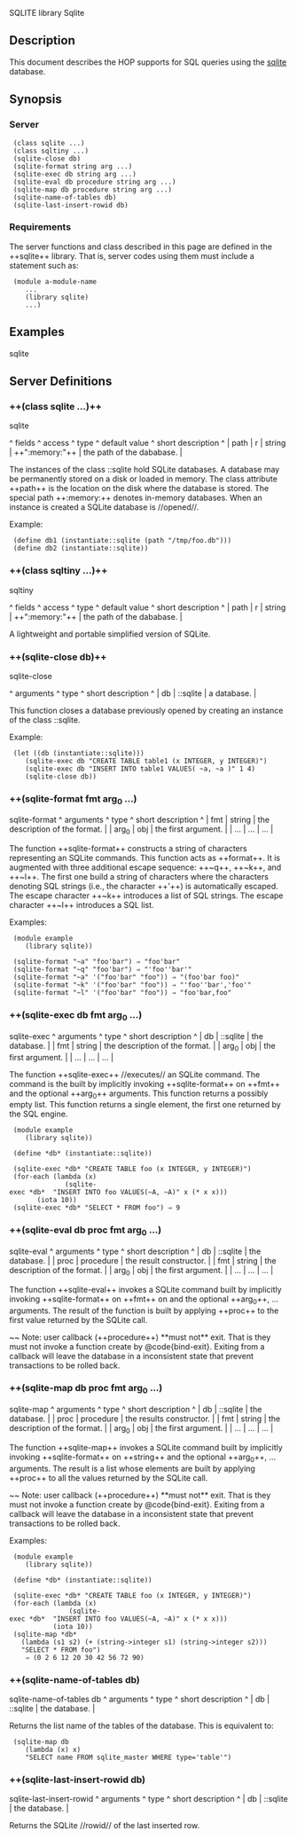 <doc> SQLITE library
<library> Sqlite

== Description ==

This document describes the HOP supports for SQL queries using the 
[[http://www.sqlite.org/|sqlite]] database.

== Synopsis ==

=== Server ===

  (class sqlite ...)
  (class sqltiny ...)
  (sqlite-close db)
  (sqlite-format string arg ...)
  (sqlite-exec db string arg ...)
  (sqlite-eval db procedure string arg ...)
  (sqlite-map db procedure string arg ...)
  (sqlite-name-of-tables db)
  (sqlite-last-insert-rowid db)


=== Requirements ===
The server functions and class described in this page are defined in the 
++sqlite++ library. That is, server codes using them must include a 
statement such as:

  (module a-module-name
     ...
     (library sqlite)
     ...)

== Examples ==

<example>sqlite</example>

== Server Definitions ==
<server>

=== ++(class sqlite ...)++===
<class> sqlite

<fields>
^  fields  ^   access  ^   type      ^  default value     ^  short description           ^
| path     |    r      |   string    |  ++":memory:"++    | the path of the dababase.    |
</fields>

The instances of the class ::sqlite hold SQLite databases. A database
may be permanently stored on a disk or loaded in memory. The class attribute
++path++ is the location on the disk where the database is stored. The
special path ++:memory:++ denotes in-memory databases. When an instance
is created a SQLite database is //opened//.

Example:

  (define db1 (instantiate::sqlite (path "/tmp/foo.db")))
  (define db2 (instantiate::sqlite))
</class>

=== ++(class sqltiny ...)++===
<class> sqltiny

<fields>
^  fields  ^   access  ^   type      ^  default value     ^  short description           ^
| path     |    r      |   string    |  ++":memory:"++    | the path of the dababase.    |
</fields>

A lightweight and portable simplified version of SQLite.
</class>

=== ++(sqlite-close db)++ ===
<function> sqlite-close

<arguments>
^  arguments  ^   type          ^  short description           ^
| db          |  ::sqlite       | a database.                  |
</arguments>

This function closes a database previously opened by creating an instance
of the class ::sqlite.

Example:

  (let ((db (instantiate::sqlite)))
     (sqlite-exec db "CREATE TABLE table1 (x INTEGER, y INTEGER)")
     (sqlite-exec db "INSERT INTO table1 VALUES( ~a, ~a )" 1 4)
     (sqlite-close db))
</function>

=== ++(sqlite-format fmt arg<sub>0</sub> ...) ===
<function> sqlite-format
<arguments>
^  arguments       ^   type          ^  short description              ^
| fmt              |  string         | the description of the format.  |
| arg<sub>0</sub>  |  obj            | the first argument.             |
| ...              |  ...            | ...                             |
</arguments>

The function ++sqlite-format++ constructs a string of characters
representing an SQLite commands. This function acts as ++format++. It
is augmented with three additional escape sequence: ++~q++,
++~k++, and ++~l++. The first one build a string of characters
where the characters denoting SQL strings (i.e., the character
++'++) is automatically escaped. The escape character ++~k++
introduces a list of SQL strings. The escape character ++~l++
introduces a SQL list.

Examples:

  (module example
     (library sqlite))

  (sqlite-format "~a" "foo'bar") &#8658; "foo'bar"
  (sqlite-format "~q" "foo'bar") &#8658; "'foo''bar'"
  (sqlite-format "~a" '("foo'bar" "foo")) &#8658; "(foo'bar foo)"
  (sqlite-format "~k" '("foo'bar" "foo")) &#8658; "'foo''bar','foo'"
  (sqlite-format "~l" '("foo'bar" "foo")) &#8658; "foo'bar,foo"

</function>

=== ++(sqlite-exec db fmt arg<sub>0</sub> ...) ===
<function> sqlite-exec
<arguments>
^  arguments       ^   type          ^  short description              ^
| db               |  ::sqlite       | the database.                   |
| fmt              |  string         | the description of the format.  |
| arg<sub>0</sub>  |  obj            | the first argument.             |
| ...              |  ...            | ...                             |
</arguments>

The function ++sqlite-exec++ //executes// an SQLite command. The
command is the built by implicitly invoking ++sqlite-format++ on
++fmt++ and the optional ++arg<sub>0</sub>++ arguments. This function
returns a possibly empty list. This function returns a single element,
the first one returned by the SQL engine.

  (module example
     (library sqlite))

  (define *db* (instantiate::sqlite))

  (sqlite-exec *db* "CREATE TABLE foo (x INTEGER, y INTEGER)")
  (for-each (lambda (x)
               (sqlite-exec *db*  "INSERT INTO foo VALUES(~A, ~A)" x (* x x)))
	    (iota 10))
  (sqlite-exec *db* "SELECT * FROM foo") &#8658; 9
</function>

=== ++(sqlite-eval db proc fmt arg<sub>0</sub> ...) ===
<function> sqlite-eval
<arguments>
^  arguments       ^   type          ^  short description              ^
| db               |  ::sqlite       | the database.                   |
| proc             |  procedure      | the result constructor.         |
| fmt              |  string         | the description of the format.  |
| arg<sub>0</sub>  |  obj            | the first argument.             |
| ...              |  ...            | ...                             |
</arguments>

The function ++sqlite-eval++ invokes a SQLite command built by
implicitly invoking ++sqlite-format++ on ++fmt++ on and the optional
++arg<sub>0</sub>++, ... arguments. The result of the function is
built by applying ++proc++ to the first value returned by the
SQLite call.  

~~ Note: user callback (++procedure++) **must not** exit. That is they must
not invoke a function create by @code{bind-exit}. Exiting from a callback will
leave the database in a inconsistent state that prevent transactions to
be rolled back.
</function>

=== ++(sqlite-map db proc fmt arg<sub>0</sub> ...) ===
<function> sqlite-map
<arguments>
^  arguments       ^   type          ^  short description              ^
| db               |  ::sqlite       | the database.                   |
| proc             |  procedure      | the results constructor.        |
| fmt              |  string         | the description of the format.  |
| arg<sub>0</sub>  |  obj            | the first argument.             |
| ...              |  ...            | ...                             |
</arguments>

The function ++sqlite-map++ invokes a SQLite command built by
implicitly invoking ++sqlite-format++ on ++string++ and the optional
++arg<sub>0</sub>++, ... arguments. The result is a list whose
elements are built by applying ++proc++ to all the values
returned by the SQLite call.  

~~ Note: user callback (++procedure++) **must not** exit. That is they must
not invoke a function create by @code{bind-exit}. Exiting from a callback will
leave the database in a inconsistent state that prevent transactions to
be rolled back.

Examples:
  (module example
     (library sqlite))

  (define *db* (instantiate::sqlite))

  (sqlite-exec *db* "CREATE TABLE foo (x INTEGER, y INTEGER)")
  (for-each (lambda (x)
                (sqlite-exec *db*  "INSERT INTO foo VALUES(~A, ~A)" x (* x x)))
            (iota 10))
  (sqlite-map *db* 
    (lambda (s1 s2) (+ (string->integer s1) (string->integer s2))) 
    "SELECT * FROM foo")
     &#8658; (0 2 6 12 20 30 42 56 72 90)

</function>

=== ++(sqlite-name-of-tables db) ===
<function> sqlite-name-of-tables db
<arguments>
^  arguments       ^   type          ^  short description              ^
| db               |  ::sqlite       | the database.                   |
</arguments>

Returns the list name of the tables of the database. This is equivalent
to:

  (sqlite-map db
     (lambda (x) x)
     "SELECT name FROM sqlite_master WHERE type='table'")

</function>

=== ++(sqlite-last-insert-rowid db) ===
<function> sqlite-last-insert-rowid
<arguments>
^  arguments       ^   type          ^  short description              ^
| db               |  ::sqlite       | the database.                   |
</arguments>

Returns the SQLite //rowid// of the last inserted row.
</function>

</server>
</library>
</doc>

